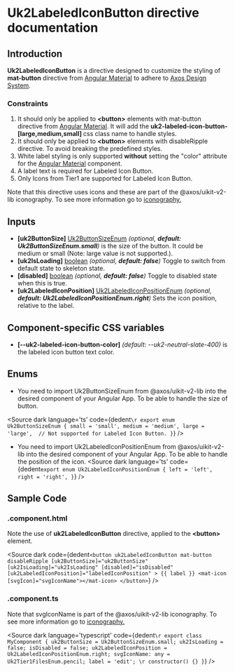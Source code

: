 
# Uk2LabeledIconButton directive documentation

## Introduction
<p>
<strong>Uk2LabeledIconButton</strong> is a directive designed to customize the styling of <strong>mat-button</strong> directive from <a target="_blank" href='https://v15.material.angular.io/components/button/overview'>Angular Material</a> to adhere to <a target="_blank" href="https://www.figma.com/file/xNJe50LNYYGhQ1Q1C3zs4b/%F0%9F%91%B7%E2%80%8D%E2%99%82%EF%B8%8F-Framework-Core---Web-2.0?type=design&node-id=3921-48808&t=AuhVNSMyDdctrpKb-0">Axos Design System</a>.
</p>

### Constraints
<ol>
  <li>
    It should only be applied to <strong>&lt;button&gt;</strong> elements with  mat-button directive from <a target="_blank" href='https://v15.material.angular.io/components/button/overview'>Angular Material</a>. It will add the <strong> uk2-labeled-icon-button-[large,medium,small] </strong> css class name to handle styles.
  </li>
  <li>
    It should only be applied to <strong>&lt;button&gt;</strong> elements with disableRipple directive. To avoid breaking the predefined styles.
  </li>
  <li>
    White label styling is only supported <strong>without</strong> setting the "color" attribute for the <a target="_blank" href='https://v15.material.angular.io/components/button/overview'>Angular Material</a> component.
  </li>
  <li>
    A label text is required for Labeled Icon Button.
  </li>
  <li>
   Only Icons from Tier1 are supported for Labeled Icon Button.
  </li>
</ol>

<PrerequisitesDoc></PrerequisitesDoc>

<p>
  Note that this directive uses icons and these are part of the @axos/uikit-v2-lib iconography. To see more information go to <a href="/docs/iconography--iconography">iconography.</a>
</p>

## Inputs
<ul>
  <li><strong>[uk2ButtonSize]</strong> <u>Uk2ButtonSizeEnum</u> <i>(optional, <strong>default: Uk2ButtonSizeEnum.small</strong>)</i> is the size of the button. It could be medium or small (Note: large value is not supported.).</li>
  <li><strong>[uk2IsLoading]</strong> <u>boolean</u> <i><i>(optional, <strong>default: false</strong>)</i></i> Toggle to switch from default state to skeleton state.</li>
  <li><strong>[disabled]</strong> <u>boolean</u> <i>(optional, <strong>default: false</strong>)</i> Toggle to disabled state when this is true.</li>
  <li><strong>[uk2LabeledIconPosition]</strong> <u>Uk2LabeledIconPositionEnum</u> <i>(optional, <strong>default: Uk2LabeledIconPositionEnum.right</strong>)</i> Sets the icon position, relative to the label.</li>
</ul>

## Component-specific CSS variables

<ul>
  <li><strong>[--uk2-labeled-icon-button-color]</strong> <i>(default: --uk2-neutral-slate-400)</i> is the labeled icon button text color.</li>
</ul>


## Enums

-  You need to import Uk2ButtonSizeEnum from @axos/uikit-v2-lib into the desired component of your Angular App. To be able to handle the size of button.

<Source
  dark
  language='ts'
  code={dedent`
      \r
      export enum Uk2ButtonSizeEnum {
        small = 'small',
        medium = 'medium',
        large = 'large',  // Not supported for Labeled Icon Button.
      }
  `}
/>


-  You need to import Uk2LabeledIconPositionEnum from @axos/uikit-v2-lib into the desired component of your Angular App. To be able to handle the position of the icon.
<Source
  dark
  language='ts'
  code={dedent`
      export enum Uk2LabeledIconPositionEnum {
        left = 'left',
        right = 'right',
      }
  `}
/>

## Sample Code
### .component.html
<p>
  Note the use of <strong>uk2LabeledIconButton</strong> directive, applied to the <strong>&lt;button&gt;</strong> element.
</p>

<Source
  dark
  code={dedent`
    <button
      uk2LabeledIconButton
      mat-button
      disableRipple
      [uk2ButtonSize]="uk2ButtonSize"
      [uk2IsLoading]="uk2IsLoading"
      [disabled]="isDisabled"
      [uk2LabeledIconPosition]="labeledIconPosition"
    >
      {{ label }}
      <mat-icon [svgIcon]="svgIconName"></mat-icon>
    </button>
  `}
/>

### .component.ts
<p>
  Note that svgIconName is part of the @axos/uikit-v2-lib iconography. To see more information go to <a href="/docs/iconography--iconography">iconography.</a>
</p>

<Source
  dark
  language='typescript'
  code={dedent`
    \r
    export class MyComponent {
      uk2ButtonSize = Uk2ButtonSizeEnum.small;
      uk2IsLoading = false;
      isDisabled = false;
      uk2LabeledIconPosition = Uk2LabeledIconPositionEnum.right;
      svgIconName: any = Uk2Tier1FilesEnum.pencil;
      label = 'edit';
      \r
      constructor() {}
    }
  `}
/>

